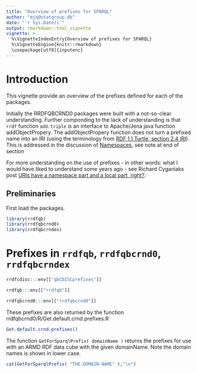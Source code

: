 ```yaml
---
title: "Overview of prefixes for SPARQL"
author: "mja@statgroup.dk"
date: "`r Sys.Date()`"
output: rmarkdown::html_vignette
vignette: >
  %\VignetteIndexEntry{Overview of prefixes for SPARQL}
  %\VignetteEngine{knitr::rmarkdown}
  \usepackage[utf8]{inputenc}
---
```


# Introduction

This vignette provide an overview of the prefixes defined for each of the packages.

Initially the RRDFQBCRND0 packages were built with a not-so-clear understanding. Further componding to the lack of understanding is that `rrdf` function `add.triple` is an interface to Apache/Jena java function addObjectPropery. The addObjectPropery function does not turn a prefixed name into an IRI (using the terminology from [RDF 1.1 Turtle, section 2.4 IRI](https://www.w3.org/TR/turtle/#sec-iri)). This is addressed in the discussion of [Namespaces](http://jena.apache.org/documentation/rdf/#namespaces), see note at end of section

For more understanding on the use of prefixes - in other words: what I would have liked to understand some years ago - see Richard Cyganiaks post [URIs have a namespace part and a local part, right?](http://richard.cyganiak.de/blog/2016/02/uris-have-a-namespace-part-right/).


## Preliminaries
First load the packages.
```r
library(rrdfqb)
library(rrdfqbcrnd0)
library(rrdfqbcrndex)
```

# Prefixes in `rrdfqb`, `rrdfqbcrnd0`, `rrdfqbcrndex`


```r
rrdfcdisc:::env[["qbCDISCprefixes"]]
```

```r
rrdfqb:::env[["rrdfqb"]]
```

```r
rrdfqbcrnd0:::env[["rrdfqbcrnd0"]]
```

These prefixes are also returned by the function rrdfqbcrnd0/R/Get.default.crnd.prefixes.R
```r
Get.default.crnd.prefixes()
```

The function `GetForSparqlPrefix( domainName )` returns the prefixes for use with an ARMD RDF data cube with the given domainName. Note the domain names is shown in lower case.

```r
cat(GetForSparqlPrefix( "THE-DOMAIN-NAME" ),"\n")
```

